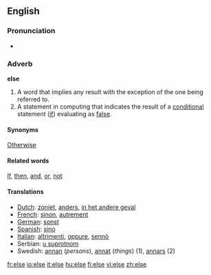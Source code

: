 ==English==

{{rank|stand|past|suppose|503|else|entered|none|river}}

===Pronunciation===
*{{audio|en-us-else.ogg|Audio (US)}}

===Adverb===
'''else'''

#A word that implies any result with the exception of the one being referred to.
#A statement in computing that indicates the result of a [[conditional]] statement  ([[if]]) evaluating as [[false]].

====Synonyms====
[[Otherwise]]

====Related words====
[[If]], [[then]], [[and]], [[or]], [[not]]

====Translations====
*[[Dutch]]: [[zoniet]], [[anders]], [[in het andere geval]]
*[[French]]: [[sinon]], [[autrement]]
*[[German]]: [[sonst]]
*[[Spanish]]: [[sino]]
*[[Italian]]: [[altrimenti]], [[oppure]], [[sennò]]
*Serbian: [[u suprotnom]]
*Swedish: [[annan]] (''persons''), [[annat]] (''things'') (1), [[annars]] (2)

[[fr:else]]
[[io:else]]
[[it:else]]
[[hu:else]]
[[fi:else]]
[[vi:else]]
[[zh:else]]